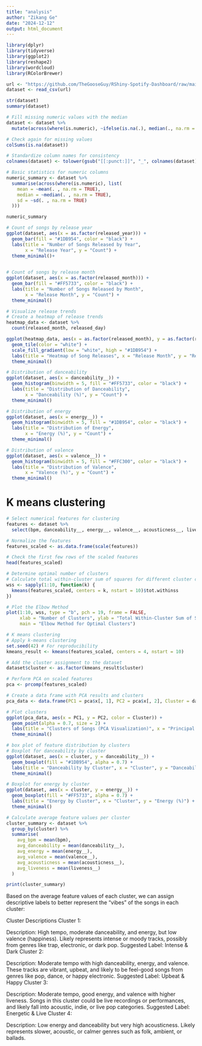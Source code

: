 ```yaml
---
title: "analysis"
author: "Zikang Ge"
date: "2024-12-12"
output: html_document
---
```

```r
library(dplyr)
library(tidyverse)
library(ggplot2)
library(reshape2)
library(wordcloud)
library(RColorBrewer)
```

```r
url <- "https://github.com/TheGooseGuy/RShiny-Spotify-Dashboard/raw/main/spotify-2023.csv"
dataset <- read_csv(url)
```

```r
str(dataset)
summary(dataset)

```
```r
# Fill missing numeric values with the median
dataset <- dataset %>%
  mutate(across(where(is.numeric), ~ifelse(is.na(.), median(., na.rm = TRUE), .)))

# Check again for missing values
colSums(is.na(dataset))
```
```r
# Standardize column names for consistency
colnames(dataset) <- tolower(gsub("[[:punct:]]", "_", colnames(dataset)))

# Basic statistics for numeric columns
numeric_summary <- dataset %>%
  summarise(across(where(is.numeric), list(
    mean = ~mean(. , na.rm = TRUE),
    median = ~median(. , na.rm = TRUE),
    sd = ~sd(. , na.rm = TRUE)
  )))

numeric_summary
```
```r
# Count of songs by release year
ggplot(dataset, aes(x = as.factor(released_year))) +
  geom_bar(fill = "#1DB954", color = "black") +
  labs(title = "Number of Songs Released by Year",
       x = "Release Year", y = "Count") +
  theme_minimal()+
    

# Count of songs by release month
ggplot(dataset, aes(x = as.factor(released_month))) +
  geom_bar(fill = "#FF5733", color = "black") +
  labs(title = "Number of Songs Released by Month",
       x = "Release Month", y = "Count") +
  theme_minimal()

```

```r
# Visualize release trends
# Create a heatmap of release trends
heatmap_data <- dataset %>%
  count(released_month, released_day)

ggplot(heatmap_data, aes(x = as.factor(released_month), y = as.factor(released_day), fill = n)) +
  geom_tile(color = "white") +
  scale_fill_gradient(low = "white", high = "#1DB954") +
  labs(title = "Heatmap of Song Releases", x = "Release Month", y = "Release Day") +
  theme_minimal()

```

```r
# Distribution of danceability
ggplot(dataset, aes(x = danceability__)) +
  geom_histogram(binwidth = 5, fill = "#FF5733", color = "black") +
  labs(title = "Distribution of Danceability",
       x = "Danceability (%)", y = "Count") +
  theme_minimal()

# Distribution of energy
ggplot(dataset, aes(x = energy__)) +
  geom_histogram(binwidth = 5, fill = "#1DB954", color = "black") +
  labs(title = "Distribution of Energy",
       x = "Energy (%)", y = "Count") +
  theme_minimal()

# Distribution of valence
ggplot(dataset, aes(x = valence__)) +
  geom_histogram(binwidth = 5, fill = "#FFC300", color = "black") +
  labs(title = "Distribution of Valence",
       x = "Valence (%)", y = "Count") +
  theme_minimal()

```

# K means clustering

```r
# Select numerical features for clustering
features <- dataset %>%
  select(bpm, danceability__, energy__, valence__, acousticness__, liveness__)

# Normalize the features
features_scaled <- as.data.frame(scale(features))

# Check the first few rows of the scaled features
head(features_scaled)
```

```r
# Determine optimal number of clusters
# Calculate total within-cluster sum of squares for different cluster counts
wss <- sapply(1:10, function(k) {
  kmeans(features_scaled, centers = k, nstart = 10)$tot.withinss
})

# Plot the Elbow Method
plot(1:10, wss, type = "b", pch = 19, frame = FALSE,
     xlab = "Number of Clusters", ylab = "Total Within-Cluster Sum of Squares",
     main = "Elbow Method for Optimal Clusters")

```

```r
# K means clustering
# Apply k-means clustering
set.seed(42) # For reproducibility
kmeans_result <- kmeans(features_scaled, centers = 4, nstart = 10)

# Add the cluster assignment to the dataset
dataset$cluster <- as.factor(kmeans_result$cluster)

```



```r
# Perform PCA on scaled features
pca <- prcomp(features_scaled)

# Create a data frame with PCA results and clusters
pca_data <- data.frame(PC1 = pca$x[, 1], PC2 = pca$x[, 2], Cluster = dataset$cluster)

# Plot clusters
ggplot(pca_data, aes(x = PC1, y = PC2, color = Cluster)) +
  geom_point(alpha = 0.7, size = 2) +
  labs(title = "Clusters of Songs (PCA Visualization)", x = "Principal Component 1", y = "Principal Component 2") +
  theme_minimal()

```


```r
# box plot of feature distribution by clusters
# Boxplot for danceability by cluster
ggplot(dataset, aes(x = cluster, y = danceability__)) +
  geom_boxplot(fill = "#1DB954", alpha = 0.7) +
  labs(title = "Danceability by Cluster", x = "Cluster", y = "Danceability (%)") +
  theme_minimal()

# Boxplot for energy by cluster
ggplot(dataset, aes(x = cluster, y = energy__)) +
  geom_boxplot(fill = "#FF5733", alpha = 0.7) +
  labs(title = "Energy by Cluster", x = "Cluster", y = "Energy (%)") +
  theme_minimal()
```
```r
# Calculate average feature values per cluster
cluster_summary <- dataset %>%
  group_by(cluster) %>%
  summarise(
    avg_bpm = mean(bpm),
    avg_danceability = mean(danceability__),
    avg_energy = mean(energy__),
    avg_valence = mean(valence__),
    avg_acousticness = mean(acousticness__),
    avg_liveness = mean(liveness__)
  )

print(cluster_summary)


```


Based on the average feature values of each cluster, we can assign descriptive labels to better represent the "vibes" of the songs in each cluster:

Cluster Descriptions
Cluster 1:

Description: High tempo, moderate danceability, and energy, but low valence (happiness). Likely represents intense or moody tracks, possibly from genres like trap, electronic, or dark pop.
Suggested Label: Intense & Dark
Cluster 2:

Description: Moderate tempo with high danceability, energy, and valence. These tracks are vibrant, upbeat, and likely to be feel-good songs from genres like pop, dance, or happy electronic.
Suggested Label: Upbeat & Happy
Cluster 3:

Description: Moderate tempo, good energy, and valence with higher liveness. Songs in this cluster could be live recordings or performances, and likely fall into acoustic, indie, or live pop categories.
Suggested Label: Energetic & Live
Cluster 4:

Description: Low energy and danceability but very high acousticness. Likely represents slower, acoustic, or calmer genres such as folk, ambient, or ballads.






